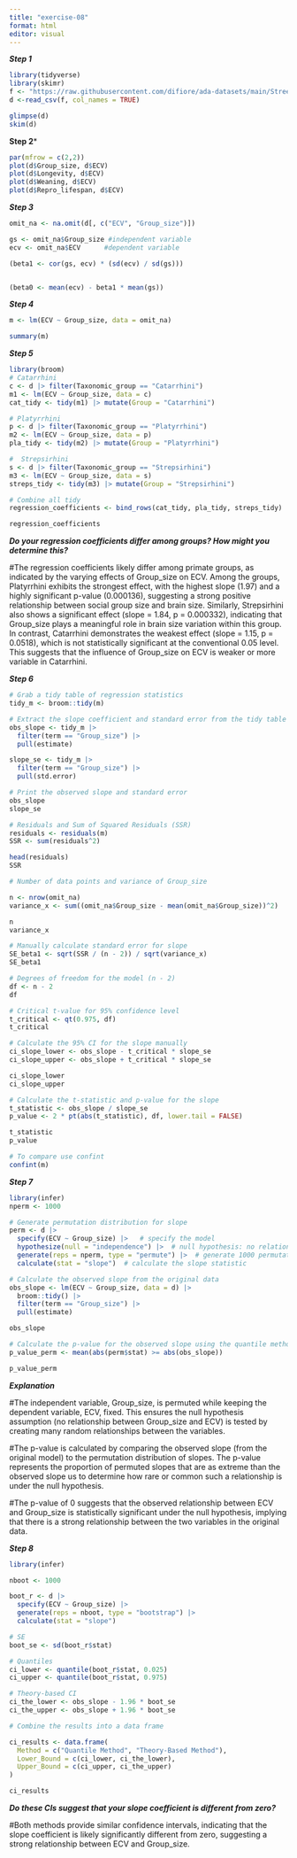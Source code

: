 ```yaml
---
title: "exercise-08"
format: html
editor: visual
---
```


***Step 1***

```r
library(tidyverse)
library(skimr)
f <- "https://raw.githubusercontent.com/difiore/ada-datasets/main/Street_et_al_2017.csv"
d <-read_csv(f, col_names = TRUE)

glimpse(d)
skim(d)


```

**Step 2**\*

```r

par(mfrow = c(2,2))
plot(d$Group_size, d$ECV) 
plot(d$Longevity, d$ECV) 
plot(d$Weaning, d$ECV) 
plot(d$Repro_lifespan, d$ECV) 

```

***Step 3***

```r

omit_na <- na.omit(d[, c("ECV", "Group_size")]) 

gs <- omit_na$Group_size #independent variable
ecv <- omit_na$ECV      #dependent variable

(beta1 <- cor(gs, ecv) * (sd(ecv) / sd(gs)))  


(beta0 <- mean(ecv) - beta1 * mean(gs))  

```

***Step 4***

```r
m <- lm(ECV ~ Group_size, data = omit_na)

summary(m)

```

***Step 5***

```r
library(broom)
# Catarrhini
c <- d |> filter(Taxonomic_group == "Catarrhini")
m1 <- lm(ECV ~ Group_size, data = c)
cat_tidy <- tidy(m1) |> mutate(Group = "Catarrhini")

# Platyrrhini
p <- d |> filter(Taxonomic_group == "Platyrrhini")
m2 <- lm(ECV ~ Group_size, data = p)
pla_tidy <- tidy(m2) |> mutate(Group = "Platyrrhini")

#  Strepsirhini
s <- d |> filter(Taxonomic_group == "Strepsirhini")
m3 <- lm(ECV ~ Group_size, data = s)
streps_tidy <- tidy(m3) |> mutate(Group = "Strepsirhini")

# Combine all tidy 
regression_coefficients <- bind_rows(cat_tidy, pla_tidy, streps_tidy)

regression_coefficients

```

***Do your regression coefficients differ among groups? How might you determine this?***

#The regression coefficients likely differ among primate groups, as indicated by the varying effects of Group_size on ECV. Among the groups, Platyrrhini exhibits the strongest effect, with the highest slope (1.97) and a highly significant p-value (0.000136), suggesting a strong positive relationship between social group size and brain size. Similarly, Strepsirhini also shows a significant effect (slope = 1.84, p = 0.000332), indicating that Group_size plays a meaningful role in brain size variation within this group. In contrast, Catarrhini demonstrates the weakest effect (slope = 1.15, p = 0.0518), which is not statistically significant at the conventional 0.05 level. This suggests that the influence of Group_size on ECV is weaker or more variable in Catarrhini.

***Step 6***

```r

# Grab a tidy table of regression statistics
tidy_m <- broom::tidy(m)

# Extract the slope coefficient and standard error from the tidy table
obs_slope <- tidy_m |>
  filter(term == "Group_size") |>
  pull(estimate)

slope_se <- tidy_m |>
  filter(term == "Group_size") |>
  pull(std.error)

# Print the observed slope and standard error
obs_slope
slope_se

# Residuals and Sum of Squared Residuals (SSR)
residuals <- residuals(m)
SSR <- sum(residuals^2)

head(residuals)
SSR

# Number of data points and variance of Group_size

n <- nrow(omit_na)
variance_x <- sum((omit_na$Group_size - mean(omit_na$Group_size))^2)

n
variance_x

# Manually calculate standard error for slope
SE_beta1 <- sqrt(SSR / (n - 2)) / sqrt(variance_x)
SE_beta1

# Degrees of freedom for the model (n - 2)
df <- n - 2
df

# Critical t-value for 95% confidence level
t_critical <- qt(0.975, df)
t_critical

# Calculate the 95% CI for the slope manually
ci_slope_lower <- obs_slope - t_critical * slope_se
ci_slope_upper <- obs_slope + t_critical * slope_se

ci_slope_lower
ci_slope_upper

# Calculate the t-statistic and p-value for the slope
t_statistic <- obs_slope / slope_se
p_value <- 2 * pt(abs(t_statistic), df, lower.tail = FALSE)

t_statistic
p_value

# To compare use confint
confint(m)
```

***Step 7***

```r

library(infer)
nperm <- 1000

# Generate permutation distribution for slope
perm <- d |>
  specify(ECV ~ Group_size) |>   # specify the model
  hypothesize(null = "independence") |>  # null hypothesis: no relationship between ECV and Group_size
  generate(reps = nperm, type = "permute") |>  # generate 1000 permutations
  calculate(stat = "slope")  # calculate the slope statistic 

# Calculate the observed slope from the original data
obs_slope <- lm(ECV ~ Group_size, data = d) |>
  broom::tidy() |>
  filter(term == "Group_size") |>
  pull(estimate)

obs_slope

# Calculate the p-value for the observed slope using the quantile method
p_value_perm <- mean(abs(perm$stat) >= abs(obs_slope))

p_value_perm

```

***Explanation***

#The independent variable, Group_size, is permuted while keeping the dependent variable, ECV, fixed. This ensures the null hypothesis assumption (no relationship between Group_size and ECV) is tested by creating many random relationships between the variables.

#The p-value is calculated by comparing the observed slope (from the original model) to the permutation distribution of slopes. The p-value represents the proportion of permuted slopes that are as extreme than the observed slope us to determine how rare or common such a relationship is under the null hypothesis.

#The p-value of 0 suggests that the observed relationship between ECV and Group_size is statistically significant under the null hypothesis, implying that there is a strong relationship between the two variables in the original data.

***Step 8***

```r

library(infer)

nboot <- 1000

boot_r <- d |>
  specify(ECV ~ Group_size) |>   
  generate(reps = nboot, type = "bootstrap") |> 
  calculate(stat = "slope")  

# SE
boot_se <- sd(boot_r$stat)

# Quantiles
ci_lower <- quantile(boot_r$stat, 0.025)
ci_upper <- quantile(boot_r$stat, 0.975)

# Theory-based CI
ci_the_lower <- obs_slope - 1.96 * boot_se
ci_the_upper <- obs_slope + 1.96 * boot_se

# Combine the results into a data frame

ci_results <- data.frame(
  Method = c("Quantile Method", "Theory-Based Method"),
  Lower_Bound = c(ci_lower, ci_the_lower),
  Upper_Bound = c(ci_upper, ci_the_upper)
)

ci_results

```

***Do these CIs suggest that your slope coefficient is different from zero?***

#Both methods provide similar confidence intervals, indicating that the slope coefficient is likely significantly different from zero, suggesting a strong relationship between ECV and Group_size.
